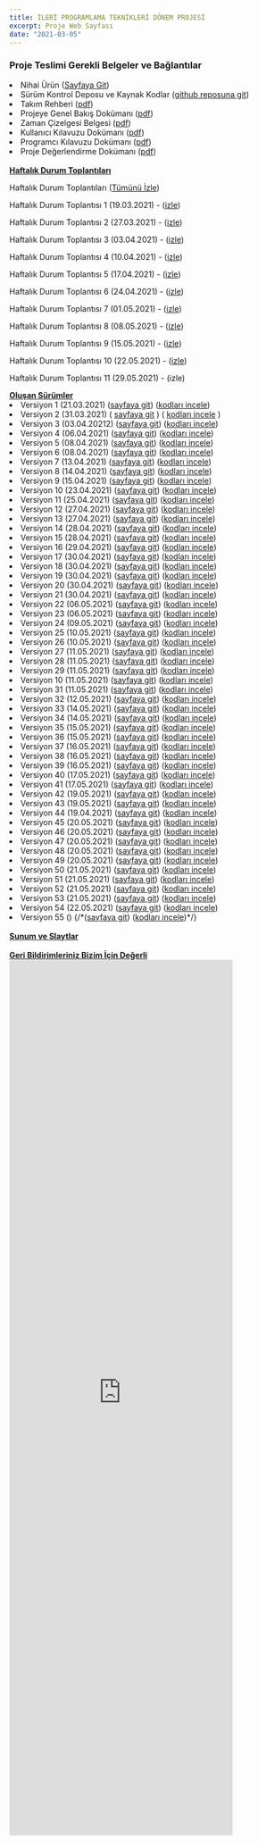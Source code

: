 ```yaml
---
title: İLERİ PROGRAMLAMA TEKNİKLERİ DÖNEM PROJESİ
excerpt: Proje Web Sayfası
date: "2021-03-05"
---
```


### Proje Teslimi Gerekli Belgeler ve Bağlantılar

<div className="site-4xl-container">
<versions></versions>
  <li>Nihai Ürün (<a
    href="https://jpeg-algorithm.vercel.app/" target="_blank">Sayfaya Git</a>)
  </li>

  <li>Sürüm Kontrol Deposu ve Kaynak Kodlar (<a href="https://github.com/ilkerylmaz/JPEG_algorithm" target="_blank">github
    reposuna git</a>)</li>

  <li>Takım Rehberi (<a href="" target="_blank">pdf</a>)</li>
  <li>Projeye Genel Bakış Dokümanı (<a href="" target="_blank">pdf</a>)</li>
  <li>Zaman Çizelgesi Belgesi (<a
    href="https://drive.google.com/file/d/1IKxAS8hcZ9MjHSBEKSS5YVhc-hqpzvJP/view?usp=sharing" target="_blank">pdf</a>)
  </li>
  <li>Kullanıcı Kılavuzu Dokümanı (<a
    href="" target="_blank">pdf</a>)
  </li>
  <li>Programcı Kılavuzu Dokümanı (<a
    href="" target="_blank">pdf</a>)
  </li>
  <li>Proje Değerlendirme Dokümanı (<a
    href="" target="_blank">pdf</a>)
  </li>

</div>

<br />
<strong>
  <u>Haftalık Durum Toplantıları</u>
</strong>

<div className="site-4xl-container">

  <p className="text-blue-600">Haftalık Durum Toplantıları
    (<a href="https://www.youtube.com/playlist?list=PLf62ntDK8WLkrjEhzPjJJ2WShpx6SmP3s"
        target="_blank">Tümünü İzle</a>)
  </p>

  <p className="text-blue-400">Haftalık Durum Toplantısı 1 (19.03.2021) -
    (<a href="https://www.youtube.com/watch?v=jSeorhIIThE"
        target="_blank">izle</a>)
  </p>

  <p className="text-blue-400">Haftalık Durum Toplantısı 2 (27.03.2021) -
    (<a href="https://www.youtube.com/watch?v=My72eH5JybM"
        target="_blank">izle</a>)
  </p>

  <p className="text-blue-400">Haftalık Durum Toplantısı 3 (03.04.2021) -
    (<a href="https://www.youtube.com/watch?v=BdOJhUW3lp0"
        target="_blank">izle</a>)
  </p>

  <p className="text-blue-400">Haftalık Durum Toplantısı 4 (10.04.2021) -
    (<a href="https://www.youtube.com/watch?v=dXjt7DlZtSo"
        target="_blank">izle</a>)
  </p>

  <p className="text-blue-400">Haftalık Durum Toplantısı 5 (17.04.2021) -
    (<a href="https://www.youtube.com/watch?v=kOSP_4OJUn0"
        target="_blank">izle</a>)
  </p>

  <p className="text-blue-400">Haftalık Durum Toplantısı 6 (24.04.2021) -
    (<a href="https://www.youtube.com/watch?v=4-GnuoRHMMY"
        target="_blank">izle</a>)
  </p>


  <p className="text-blue-400">Haftalık Durum Toplantısı 7 (01.05.2021) -
    (<a href="https://www.youtube.com/watch?v=wbo9m9bQrPc"
        target="_blank">izle</a>)
  </p>

  <p className="text-blue-400">Haftalık Durum Toplantısı 8 (08.05.2021) -
    (<a href="https://www.youtube.com/watch?v=PQhCTZHPX5M"
        target="_blank">izle</a>)
  </p>

  <p className="text-blue-400">Haftalık Durum Toplantısı 9 (15.05.2021) -
    (<a href="https://www.youtube.com/watch?v=77T_MsWrfcQ"
        target="_blank">izle</a>)
  </p>

  <p> Haftalık Durum Toplantısı 10 (22.05.2021) -
    (<a href="https://youtu.be/TWE37Z2RSDA"
     target="_blank">izle</a>)
  </p>

  <p> Haftalık Durum Toplantısı 11 (29.05.2021) - (izle)
  </p>



</div>


<div className="site-4xl-container">

  <strong>
    <u>Oluşan Sürümler</u>
  </strong>
  <li>Versiyon 1 (21.03.2021)
    (<a href="https://jpeg-algorithm-r2hg8snrz-ilkerylmaz.vercel.app/" target="_blank">sayfaya git</a>)
    (<a href="https://github.com/ilkerylmaz/JPEG_algorithm/commit/e9a7f882b999fce87981dbbe72151c1526c6ecdf" target="_blank">kodları incele</a>)
  </li>
  <li>Versiyon 2 (31.03.2021)
    ( <a href="https://jpeg-algorithm-kk7ty5m14-ilkerylmaz.vercel.app/" target="_blank">sayfaya git</a> )
    ( <a href="https://github.com/ilkerylmaz/JPEG_algorithm/commit/d6325762f511c9c9359c52db98493660f38f0b8b" target="_blank">kodları incele</a> )
  </li>
  <li>Versiyon 3 (03.04.20212)
    (<a href="https://jpeg-algorithm-7s6x8y4ni-ilkerylmaz.vercel.app/" target="_blank">sayfaya git</a>)
    (<a href="https://github.com/ilkerylmaz/JPEG_algorithm/commit/950ff925d9c51dea0d0bbd458337aaad43c54e4f" target="_blank">kodları incele</a>)
  </li>
  <li>Versiyon 4 (06.04.2021)
    (<a href="https://jpeg-algorithm-froi4dlrz-ilkerylmaz.vercel.app/" target="_blank">sayfaya git</a>)
    (<a href="https://github.com/ilkerylmaz/JPEG_algorithm/commit/5077291ab6f34169c911cb90d4689fef98c1fa3f" target="_blank">kodları incele</a>)
  </li>
  <li>Versiyon 5 (08.04.2021)
    (<a href="https://jpeg-algorithm-ph6ajaam6-ilkerylmaz.vercel.app/" target="_blank">sayfaya git</a>)
    (<a href="https://github.com/ilkerylmaz/JPEG_algorithm/commit/09783f7aa6d5eabc879b26144981820da9894132" target="_blank">kodları incele</a>)
  </li>
  <li>Versiyon 6 (08.04.2021)
    (<a href="https://jpeg-algorithm-f9dh046ro-ilkerylmaz.vercel.app/" target="_blank">sayfaya git</a>)
    (<a href="https://jpeg-algorithm-f9dh046ro-ilkerylmaz.vercel.app/" target="_blank">kodları incele</a>)
  </li>
  <li>Versiyon 7 (13.04.2021)
    (<a href="https://jpeg-algorithm-ymk0zlj2o-ilkerylmaz.vercel.app/" target="_blank">sayfaya git</a>)
    (<a href="https://github.com/ilkerylmaz/JPEG_algorithm/commit/783b51110a3af3320f10fc452dacb813f9ae5bd9" target="_blank">kodları incele</a>)
  </li>
  <li>Versiyon 8 (14.04.2021)
    (<a href="https://jpeg-algorithm-pfihfce9v-ilkerylmaz.vercel.app/" target="_blank">sayfaya git</a>)
    (<a href="https://github.com/ilkerylmaz/JPEG_algorithm/commit/090b0b768e7d45c3b9f5c2a6f91d5ae3fd820b54" target="_blank">kodları incele</a>)
  </li>
  <li>Versiyon 9 (15.04.2021)
    (<a href="https://jpeg-algorithm-hh1o12ubo-ilkerylmaz.vercel.app/" target="_blank">sayfaya git</a>)
    (<a href="https://github.com/ilkerylmaz/JPEG_algorithm/commit/ba184881ef9ea365f200a2d862167b0d7f5682a2" target="_blank">kodları incele</a>)
  </li>
  <li>Versiyon 10 (23.04.2021)
    (<a href="https://jpeg-algorithm-2ghrp9829-ilkerylmaz.vercel.app/" target="_blank">sayfaya git</a>)
    (<a href="https://github.com/ilkerylmaz/JPEG_algorithm/commit/3c213a8c7215b3d5cbf749f7b21982580ad13271" target="_blank">kodları incele</a>)
  </li>
  <li>Versiyon 11 (25.04.2021)
    (<a href="https://jpeg-algorithm-k2j9emjhv-ilkerylmaz.vercel.app/" target="_blank">sayfaya git</a>)
    (<a href="https://github.com/ilkerylmaz/JPEG_algorithm/commit/52b8bbba621c441288af3f0475ff3a1142564364" target="_blank">kodları incele</a>)
  </li>
  <li>Versiyon 12 (27.04.2021)
    (<a href="https://jpeg-algorithm-30l5g92zd-ilkerylmaz.vercel.app/" target="_blank">sayfaya git</a>)
    (<a href="https://github.com/ilkerylmaz/JPEG_algorithm/commit/00917b973aec6ba4467cce39ee51609516a6a680" target="_blank">kodları incele</a>)
  </li>
  <li>Versiyon 13 (27.04.2021)
    (<a href="https://jpeg-algorithm-ie7orfkuy-ilkerylmaz.vercel.app/" target="_blank">sayfaya git</a>)
    (<a href="https://github.com/ilkerylmaz/JPEG_algorithm/commit/c46232242a69de71edd9e7381e713abf3aa93e8b" target="_blank">kodları incele</a>)
  </li>
  <li>Versiyon 14 (28.04.2021)
    (<a href="https://jpeg-algorithm-q7oh7vjoo-ilkerylmaz.vercel.app/" target="_blank">sayfaya git</a>)
    (<a href="https://github.com/ilkerylmaz/JPEG_algorithm/commit/87a03cb234ed21acecab7a0e35102b34e3961d52" target="_blank">kodları incele</a>)
  </li>
  <li>Versiyon 15 (28.04.2021)
    (<a href="https://jpeg-algorithm-5d2tgldkd-ilkerylmaz.vercel.app/" target="_blank">sayfaya git</a>)
    (<a href="https://github.com/ilkerylmaz/JPEG_algorithm/commit/8a37bc6737d4ff31dd20671827711dd3a20ea5a2" target="_blank">kodları incele</a>)
  </li>
  <li>Versiyon 16 (29.04.2021)
    (<a href="https://jpeg-algorithm-n3xi0ce2o-ilkerylmaz.vercel.app/" target="_blank">sayfaya git</a>)
    (<a href="https://github.com/ilkerylmaz/JPEG_algorithm/commit/7a05f77239918b20d2d3bc6102a25d0af4fb4550" target="_blank">kodları incele</a>)
  </li>
  <li>Versiyon 17 (30.04.2021)
    (<a href="https://jpeg-algorithm-idmkbua99-ilkerylmaz.vercel.app/" target="_blank">sayfaya git</a>)
    (<a href="https://github.com/ilkerylmaz/JPEG_algorithm/commit/bcbeffc81632373b7509586dd6f3bfe84a68198e" target="_blank">kodları incele</a>)
  </li>
  <li>Versiyon 18 (30.04.2021)
    (<a href="https://jpeg-algorithm-1s5e1gaxf-ilkerylmaz.vercel.app/" target="_blank">sayfaya git</a>)
    (<a href="https://github.com/ilkerylmaz/JPEG_algorithm/commit/a58db0dcb446199f1cf9dafd000830b308b061dd" target="_blank">kodları incele</a>)
  </li>
  <li>Versiyon 19 (30.04.2021)
    (<a href="https://jpeg-algorithm-837ga7uqc-ilkerylmaz.vercel.app/" target="_blank">sayfaya git</a>)
    (<a href="https://github.com/ilkerylmaz/JPEG_algorithm/commit/0007dcfa16dfd8f010b2cc184352801c05214539" target="_blank">kodları incele</a>)
  </li>
  <li>Versiyon 20 (30.04.2021)
    (<a href="https://jpeg-algorithm-kxg7ruik0-ilkerylmaz.vercel.app/" target="_blank">sayfaya git</a>)
    (<a href="https://github.com/ilkerylmaz/JPEG_algorithm/commit/0ff9061fd9422b89e4435da15d87de92edb3ebe8" target="_blank">kodları incele</a>)
  </li>
  <li>Versiyon 21 (30.04.2021)
    (<a href="https://jpeg-algorithm-git6mu3bs-ilkerylmaz.vercel.app/" target="_blank">sayfaya git</a>)
    (<a href="https://github.com/ilkerylmaz/JPEG_algorithm/commit/0ff9061fd9422b89e4435da15d87de92edb3ebe8" target="_blank">kodları incele</a>)
  </li>
  <li>Versiyon 22 (06.05.2021)
    (<a href="https://jpeg-algorithm-oas3abl2s-ilkerylmaz.vercel.app/" target="_blank">sayfaya git</a>)
    (<a href="https://github.com/ilkerylmaz/JPEG_algorithm/commit/c32ff2e34585e6a90341049ab981c7745ce24978" target="_blank">kodları incele</a>)
  </li>
  <li>Versiyon 23 (06.05.2021)
    (<a href="https://jpeg-algorithm-62o2y1sch-ilkerylmaz.vercel.app/" target="_blank">sayfaya git</a>)
    (<a href="https://github.com/ilkerylmaz/JPEG_algorithm/commit/67c1f79513f100bd30900e176c7ea5065de8305e" target="_blank">kodları incele</a>)
  </li>
  <li>Versiyon 24 (09.05.2021)
    (<a href="https://jpeg-algorithm-ezp07kzex-ilkerylmaz.vercel.app/" target="_blank">sayfaya git</a>)
    (<a href="https://github.com/ilkerylmaz/JPEG_algorithm/commit/180ea9f59c7a5a52953844625a9c6eafa345c983" target="_blank">kodları incele</a>)
  </li>
  <li>Versiyon 25 (10.05.2021)
    (<a href="https://jpeg-algorithm-qqff5nzw2-ilkerylmaz.vercel.app/" target="_blank">sayfaya git</a>)
    (<a href="https://github.com/ilkerylmaz/JPEG_algorithm/commit/64394e1a80e09b9a522f16c0008d3e0b42980cbf" target="_blank">kodları incele</a>)
  </li>
  <li>Versiyon 26 (10.05.2021)
    (<a href="https://jpeg-algorithm-qjqxh7f0m-ilkerylmaz.vercel.app/" target="_blank">sayfaya git</a>)
    (<a href="https://github.com/ilkerylmaz/JPEG_algorithm/commit/470dc3acf1b7cc1d383c06de0c930f289386c4f7" target="_blank">kodları incele</a>)
  </li>
  <li>Versiyon 27 (11.05.2021)
    (<a href="https://jpeg-algorithm-ak38fbbd1-ilkerylmaz.vercel.app/" target="_blank">sayfaya git</a>)
    (<a href="https://github.com/ilkerylmaz/JPEG_algorithm/commit/83b50b31c6e29cd403043e96dc5561b22853ebac" target="_blank">kodları incele</a>)
  </li>
  <li>Versiyon 28 (11.05.2021)
    (<a href="https://jpeg-algorithm-kpzqh8tkm-ilkerylmaz.vercel.app/" target="_blank">sayfaya git</a>)
    (<a href="https://github.com/ilkerylmaz/JPEG_algorithm/commit/eda68061e556ef55703a87fec25b77d4f6ef5fa0" target="_blank">kodları incele</a>)
  </li>
  <li>Versiyon 29 (11.05.2021)
    (<a href="https://jpeg-algorithm-7grsb80mv-ilkerylmaz.vercel.app/" target="_blank">sayfaya git</a>)
    (<a href="https://github.com/ilkerylmaz/JPEG_algorithm/commit/3bd5c7ada8f1445042b31b9ab6cdfb79591e267a" target="_blank">kodları incele</a>)
  </li>
  <li>Versiyon 10 (11.05.2021)
    (<a href="https://jpeg-algorithm-2xw8kwaa9-ilkerylmaz.vercel.app/" target="_blank">sayfaya git</a>)
    (<a href="https://github.com/ilkerylmaz/JPEG_algorithm/commit/ea9d2353fe010d9fa304a363502fa817beccd2fc" target="_blank">kodları incele</a>)
  </li>
  <li>Versiyon 31 (11.05.2021)
    (<a href="https://jpeg-algorithm-nj4wdm2rh-ilkerylmaz.vercel.app/" target="_blank">sayfaya git</a>)
    (<a href="https://github.com/ilkerylmaz/JPEG_algorithm/commit/b9496a2c1a81c39127292854d7921913caaa78c8" target="_blank">kodları incele</a>)
  </li>
  <li>Versiyon 32 (12.05.2021)
    (<a href="https://jpeg-algorithm-igi9ptb4d-ilkerylmaz.vercel.app/" target="_blank">sayfaya git</a>)
    (<a href="https://github.com/ilkerylmaz/JPEG_algorithm/commit/8d724854881febb1ea511e1c1bbb2ded050a814a" target="_blank">kodları incele</a>)
  </li>
  <li>Versiyon 33 (14.05.2021)
    (<a href="https://jpeg-algorithm-crb2patpr-ilkerylmaz.vercel.app/" target="_blank">sayfaya git</a>)
    (<a href="https://github.com/ilkerylmaz/JPEG_algorithm/commit/e6dd6591589c49aa6444b30b9c22ae5f5fa5dff6" target="_blank">kodları incele</a>)
  </li>
  <li>Versiyon 34 (14.05.2021)
    (<a href="https://jpeg-algorithm-plmqnjfj9-ilkerylmaz.vercel.app/" target="_blank">sayfaya git</a>)
    (<a href="https://github.com/ilkerylmaz/JPEG_algorithm/commit/9a5aab4f8f2934c3f66cb28a3d29c0a7616141ab" target="_blank">kodları incele</a>)
  </li>
  <li>Versiyon 35 (15.05.2021)
    (<a href="https://jpeg-algorithm-ihvr2dzbd-ilkerylmaz.vercel.app/" target="_blank">sayfaya git</a>)
    (<a href="https://github.com/ilkerylmaz/JPEG_algorithm/commit/94a8444e570a3e07cbceb36a6ae0816d20211faa" target="_blank">kodları incele</a>)
  </li>
  <li>Versiyon 36 (15.05.2021)
    (<a href="https://jpeg-algorithm-9wp5rzczk-ilkerylmaz.vercel.app/" target="_blank">sayfaya git</a>)
    (<a href="https://github.com/ilkerylmaz/JPEG_algorithm/commit/7c92dcc8ccd9b64c80bcc78a301c66588b8b4571" target="_blank">kodları incele</a>)
  </li>
  <li>Versiyon 37 (16.05.2021)
    (<a href="https://jpeg-algorithm-emkeqii7z-ilkerylmaz.vercel.app/" target="_blank">sayfaya git</a>)
    (<a href="https://github.com/ilkerylmaz/JPEG_algorithm/commit/a7b155faca661856d8d3b70b609af48efc43111e" target="_blank">kodları incele</a>)
  </li>
  <li>Versiyon 38 (16.05.2021)
    (<a href="https://jpeg-algorithm-98jkgfy8v-ilkerylmaz.vercel.app/" target="_blank">sayfaya git</a>)
    (<a href="https://github.com/ilkerylmaz/JPEG_algorithm/commit/1795c6a41536c16d6ffc72adc22075a3b1f274a7" target="_blank">kodları incele</a>)
  </li>
  <li>Versiyon 39 (16.05.2021)
    (<a href="https://jpeg-algorithm-410wuel5u-ilkerylmaz.vercel.app/" target="_blank">sayfaya git</a>)
    (<a href="https://github.com/ilkerylmaz/JPEG_algorithm/commit/68ddb84558ee1dab80ef8ddb1cc2f7570bd3f253" target="_blank">kodları incele</a>)
  </li>
  <li>Versiyon 40 (17.05.2021)
    (<a href="https://jpeg-algorithm-e5b39ewd2-ilkerylmaz.vercel.app/" target="_blank">sayfaya git</a>)
    (<a href="https://github.com/ilkerylmaz/JPEG_algorithm/commit/a11fb4230873483125718df4e2f38e67e989dfd0" target="_blank">kodları incele</a>)
  </li>
  <li>Versiyon 41 (17.05.2021)
    (<a href="https://jpeg-algorithm-6qbfqag92-ilkerylmaz.vercel.app/" target="_blank">sayfaya git</a>)
    (<a href="https://github.com/ilkerylmaz/JPEG_algorithm/commit/305f7711e0ff0231cedfee473d4b6d63d9c807e3" target="_blank">kodları incele</a>)
  </li>
  <li>Versiyon 42 (19.05.2021)
    (<a href="https://jpeg-algorithm-9kd60sss8-ilkerylmaz.vercel.app/" target="_blank">sayfaya git</a>)
    (<a href="https://github.com/ilkerylmaz/JPEG_algorithm/commit/4728ae2c2b544088d3cec0622659c7940745b01d" target="_blank">kodları incele</a>)
  </li>
  <li>Versiyon 43 (19.05.2021)
    (<a href="https://jpeg-algorithm-kbxfk5k6f-ilkerylmaz.vercel.app/" target="_blank">sayfaya git</a>)
    (<a href="https://github.com/ilkerylmaz/JPEG_algorithm/commit/ba66ea882f6d77a2ea7f5ae71bef6eefea108b75" target="_blank">kodları incele</a>)
  </li>
  <li>Versiyon 44 (19.04.2021)
    (<a href="https://jpeg-algorithm-4ypieoesh-ilkerylmaz.vercel.app/" target="_blank">sayfaya git</a>)
    (<a href="https://github.com/ilkerylmaz/JPEG_algorithm/commit/7f19b9af3b9212f06ccef1074acee3bf6fca273b" target="_blank">kodları incele</a>)
  </li>
  <li>Versiyon 45 (20.05.2021)
    (<a href="https://jpeg-algorithm-f9bba4rkj-ilkerylmaz.vercel.app/" target="_blank">sayfaya git</a>)
    (<a href="https://github.com/ilkerylmaz/JPEG_algorithm/commit/a0133a67e20d4b158310b24262aa2c3ceb795b77" target="_blank">kodları incele</a>)
  </li>
  <li>Versiyon 46 (20.05.2021)
    (<a href="https://jpeg-algorithm-glrya50j2-ilkerylmaz.vercel.app/" target="_blank">sayfaya git</a>)
    (<a href="https://github.com/ilkerylmaz/JPEG_algorithm/commit/b0354665e9f3c1f891077add66bd05f1dfffb1a0" target="_blank">kodları incele</a>)
  </li>
  <li>Versiyon 47 (20.05.2021)
    (<a href="https://jpeg-algorithm-28nkf47im-ilkerylmaz.vercel.app/" target="_blank">sayfaya git</a>)
    (<a href="https://github.com/ilkerylmaz/JPEG_algorithm/commit/9f89140278b0796b86ee03b872e48b6696b42a25" target="_blank">kodları incele</a>)
  </li>
  <li>Versiyon 48 (20.05.2021)
    (<a href="https://jpeg-algorithm-jbw1r2oau-ilkerylmaz.vercel.app/" target="_blank">sayfaya git</a>)
    (<a href="https://github.com/ilkerylmaz/JPEG_algorithm/commit/c0a57c9e4626a9e39aa75ab0fe35da367f786178" target="_blank">kodları incele</a>)
  </li>
  <li>Versiyon 49 (20.05.2021)
    (<a href="https://jpeg-algorithm-oxem9ffzm-ilkerylmaz.vercel.app/" target="_blank">sayfaya git</a>)
    (<a href="https://github.com/ilkerylmaz/JPEG_algorithm/commit/dfab4f8a10d54d434a8beceb8654f84b3d40e380" target="_blank">kodları incele</a>)
  </li>
  <li>Versiyon 50 (21.05.2021)
    (<a href="https://jpeg-algorithm-lb3r01sru-ilkerylmaz.vercel.app/#/home" target="_blank">sayfaya git</a>)
    (<a href="https://github.com/ilkerylmaz/JPEG_algorithm/commit/a14b88862f17661d043fe2c46666151008d81c23" target="_blank">kodları incele</a>)
  </li>
  <li>Versiyon 51 (21.05.2021)
    (<a href="https://jpeg-algorithm-er8bj8j6u-ilkerylmaz.vercel.app/" target="_blank">sayfaya git</a>)
    (<a href="https://github.com/ilkerylmaz/JPEG_algorithm/commit/db7a22dc4affd4ff04199f512012e7adfacc7a4f" target="_blank">kodları incele</a>)
  </li>
  <li>Versiyon 52 (21.05.2021)
    (<a href="https://jpeg-algorithm-24efqr9qn-ilkerylmaz.vercel.app/#/home" target="_blank">sayfaya git</a>)
    (<a href="https://github.com/ilkerylmaz/JPEG_algorithm/commit/48b7623c837c876a45f8e8cac50595eb35b13680" target="_blank">kodları incele</a>)
  </li>
  <li>Versiyon 53 (21.05.2021)
    (<a href="https://jpeg-algorithm-2ebld1k01-ilkerylmaz.vercel.app/" target="_blank">sayfaya git</a>)
    (<a href="https://github.com/ilkerylmaz/JPEG_algorithm/commit/7ed3a9976d1f247ae7462b0e1ecc4fe0760219c3" target="_blank">kodları incele</a>)
  </li>
  <li>Versiyon 54 (22.05.2021)
    (<a href="https://jpeg-algorithm-jc5jtmy1v-ilkerylmaz.vercel.app/home" target="_blank">sayfaya git</a>)
    (<a href="https://github.com/ilkerylmaz/JPEG_algorithm/commit/4bee34e9ec8ec8361b33d9546bb57c79b295c533" target="_blank">kodları incele</a>)
  </li>
  <li>Versiyon 55 ()
    {/*(<a href="" target="_blank">sayfaya git</a>)
    (<a href="" target="_blank">kodları incele</a>)*/}
  </li>

<br/>
</div>

<div className="site-4xl-container">

  <strong>
    <u>Sunum ve Slaytlar</u>
  </strong>

</div>


<br/>

<div className="site-4xl-container">

  <strong>
    <u>Geri Bildirimleriniz Bizim İçin Değerli</u>
  </strong>

  <iframe
    src="https://docs.google.com/forms/d/e/1FAIpQLSeQCZnexpJ17atO4utrcwYDni7LyOmRfzGB6cAA0nHUsRMl6A/viewform?embedded=true"
    width="400" height="1569" frameborder="0" marginheight="0" marginwidth="50" marginHeight="50">Yükleniyor…</iframe>


</div>

